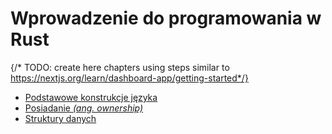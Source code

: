 # Wprowadzenie do programowania w Rust
{/* TODO: create here chapters using steps similar to https://nextjs.org/learn/dashboard-app/getting-started*/}

- [Podstawowe konstrukcje języka](/01-intro)
- [Posiadanie *(ang. ownership)*](/02-ownership)
- [Struktury danych](/03-structures)


